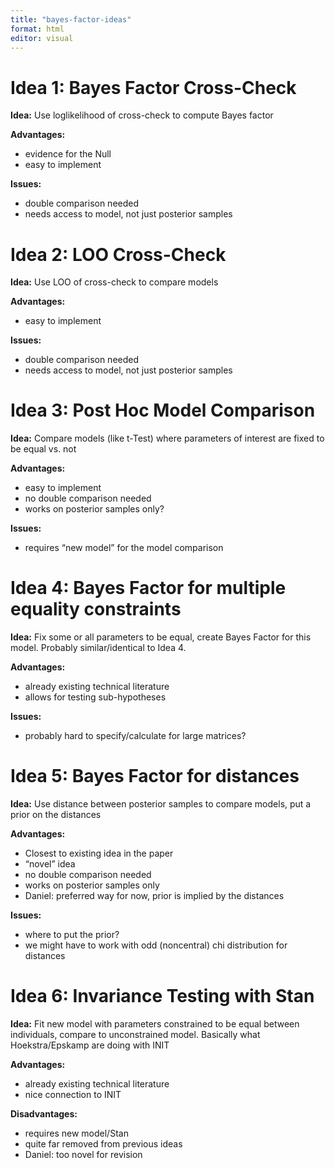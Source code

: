 ```yaml
---
title: "bayes-factor-ideas"
format: html
editor: visual
---
```


# Idea 1: Bayes Factor Cross-Check

**Idea:** Use loglikelihood of cross-check to compute Bayes factor

**Advantages:**

-   evidence for the Null
-   easy to implement

**Issues:**

-   double comparison needed
-   needs access to model, not just posterior samples

# Idea 2: LOO Cross-Check

**Idea:** Use LOO of cross-check to compare models

**Advantages:**

-   easy to implement

**Issues:**

-   double comparison needed
-   needs access to model, not just posterior samples

# Idea 3: Post Hoc Model Comparison

**Idea:** Compare models (like t-Test) where parameters of interest are fixed to be equal vs. not

**Advantages:**

-   easy to implement
-   no double comparison needed
-   works on posterior samples only?

**Issues:**

-   requires "new model" for the model comparison

# Idea 4: Bayes Factor for multiple equality constraints

**Idea:** Fix some or all parameters to be equal, create Bayes Factor for this model. Probably similar/identical to Idea 4.

**Advantages:**

-   already existing technical literature
-   allows for testing sub-hypotheses

**Issues:**

-   probably hard to specify/calculate for large matrices?

# Idea 5: Bayes Factor for distances

**Idea:** Use distance between posterior samples to compare models, put a prior on the distances

**Advantages:**

-   Closest to existing idea in the paper
-   "novel" idea
-   no double comparison needed
-   works on posterior samples only
-  Daniel: preferred way for now, prior is implied by the distances

**Issues:**

-   where to put the prior?
-   we might have to work with odd (noncentral) chi distribution for distances

# Idea 6: Invariance Testing with Stan

**Idea:** Fit new model with parameters constrained to be equal between individuals, compare to unconstrained model. Basically what Hoekstra/Epskamp are doing with INIT

**Advantages:**

-   already existing technical literature
-   nice connection to INIT

**Disadvantages:**

-   requires new model/Stan
-   quite far removed from previous ideas
-   Daniel: too novel for revision
